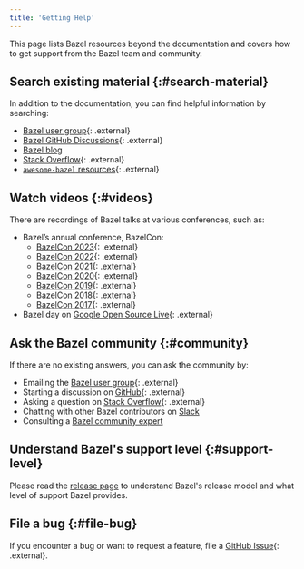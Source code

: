```yaml
---
title: 'Getting Help'
---
```


This page lists Bazel resources beyond the documentation and covers how to get
support from the Bazel team and community.

## Search existing material {:#search-material}

In addition to the documentation, you can find helpful information by searching:

* [Bazel user group](https://groups.google.com/g/bazel-discuss){: .external}
* [Bazel GitHub Discussions](https://github.com/bazelbuild/bazel/discussions){: .external}
* [Bazel blog](https://blog.bazel.build/)
* [Stack Overflow](https://stackoverflow.com/questions/tagged/bazel){: .external}
* [`awesome-bazel` resources](https://github.com/jin/awesome-bazel){: .external}

## Watch videos {:#videos}

There are recordings of Bazel talks at various conferences, such as:

* Bazel’s annual conference, BazelCon:
  * [BazelCon 2023](https://www.youtube.com/playlist?list=PLxNYxgaZ8Rsefrwb_ySGRi_bvQejpO_Tj){: .external}
  * [BazelCon 2022](https://youtube.com/playlist?list=PLxNYxgaZ8RsdH4GCIZ69dzxQCOPyuNlpF){: .external}
  * [BazelCon 2021](https://www.youtube.com/playlist?list=PLxNYxgaZ8Rsc3auKhtfIB4qXAYf7whEux){: .external}
  * [BazelCon 2020](https://www.youtube.com/playlist?list=PLxNYxgaZ8RseRybXNbopHRv6-wGmFr04n){: .external}
  * [BazelCon 2019](https://youtu.be/eymphDN7No4?t=PLxNYxgaZ8Rsf-7g43Z8LyXct9ax6egdSj){: .external}
  * [BazelCon 2018](https://youtu.be/DVYRg6b2UBo?t=PLxNYxgaZ8Rsd3Nmvl1W1B4I6nK1674ezp){: .external}
  * [BazelCon 2017](https://youtu.be/3eFllvz8_0k?t=PLxNYxgaZ8RseY0KmkXQSt0StE71E7yizG){: .external}
* Bazel day on [Google Open Source Live](https://opensourcelive.withgoogle.com/events/bazel){: .external}

## Ask the Bazel community {:#community}

If there are no existing answers, you can ask the community by:

* Emailing the [Bazel user group](https://groups.google.com/g/bazel-discuss){: .external}
* Starting a discussion on [GitHub](https://github.com/bazelbuild/bazel/discussions){: .external}
* Asking a question on [Stack Overflow](https://stackoverflow.com/questions/tagged/bazel){: .external}
* Chatting with other Bazel contributors on [Slack](https://slack.bazel.build/)
* Consulting a [Bazel community expert](/versions/8.2.0/community/experts)

## Understand Bazel's support level {:#support-level}

Please read the [release page](/versions/8.2.0/release) to understand Bazel's release model and
what level of support Bazel provides.

## File a bug {:#file-bug}

If you encounter a bug or want to request a feature, file a [GitHub
Issue](https://github.com/bazelbuild/bazel/issues){: .external}.
